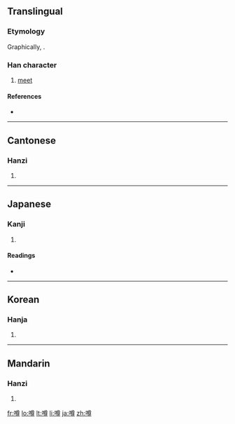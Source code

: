 ==Translingual==
===Etymology===
Graphically, {{Han compound|口|尊}}.
<!-- Presumably psc, c1=p, c2=s, but need to check. -->

===Han character===
{{Han char|rn=30|rad=口|as=12|sn=15|four=6804<sub>6</sub>|canj=口廿田戈 (RTWI)}}

# [[meet]]

====References====
* {{Han ref|kx=0208.060|dkj=04286|dj=0431.030|hdz=10686.050|uh=5642|ud=22082|bh=E4F7|bd=58615}}

----

==Cantonese==

===Hanzi===
{{yue-hanzi|jyut=|y=jyun2}}

# {{defn|Cantonese|sort=口12}}

----

==Japanese==

===Kanji===
{{ja-kanji|grade=n|rs=口12}}

# {{defn|Japanese|sort=口12}}

====Readings====
* {{ja-readings|on=[[そん]] (son)|kun=[[うわさ]] (uwasa)}}

----

==Korean==

===Hanja===
{{ko-hanja|hangeul=준|rv=jun|mr=chun}}

# {{defn|Korean|sort=口12}}

----

==Mandarin==

===Hanzi===
{{cmn-hanzi|pin=[[kuò]] ([[kuo4]]), [[zǔn]] ([[zun3]])|wg=k'uo<sup>4</sup>, tsun<sup>3</sup>}}

# {{defn|Mandarin|sort=口12}}

[[fr:噂]]
[[lo:噂]]
[[lt:噂]]
[[li:噂]]
[[ja:噂]]
[[zh:噂]]